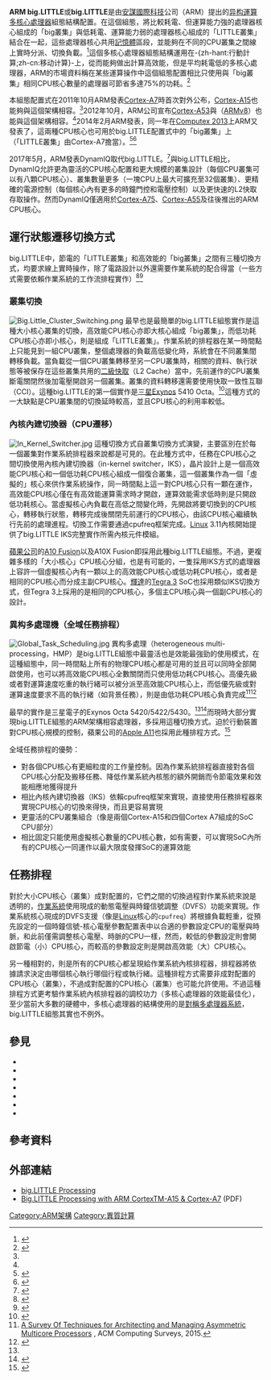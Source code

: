 {{noteTA
|G1=IT
}}
{{lowercase}}
'''ARM big.LITTLE'''或'''big.LITTLE'''是由[[安謀國際科技|安謀國際科技]]公司（ARM）提出的[[异构運算|异构運算]][[多核心處理器|多核心處理器]]組態結構配置。在這個組態，將比較耗電、但運算能力強的處理器核心組成的「big叢集」與低耗電、運算能力弱的處理器核心組成的「LITTLE叢集」結合在一起，這些處理器核心共用[[記憶體|記憶體]]區段，並能夠在不同的CPU叢集之間線上實時分派、切換負載。<ref name=uber>{{Cite web |url=http://www.ubergizmo.com/2013/01/what-is-arm-big-little/ |title=What Is ARM big.LITTLE? |date=2013-01-17 |author=Nguyen, Hubert |publisher=UberGizmo.com |access-date=2017-04-26 |archive-url=https://web.archive.org/web/20150910025814/http://www.ubergizmo.com/2013/01/what-is-arm-big-little/ |archive-date=2015-09-10 |dead-url=yes }}</ref>這個多核心處理器組態結構運用在-{zh-hant:行動計算;zh-cn:移动计算}-上，從而能夠做出計算高效能，但是平均耗電低的多核心處理器，ARM的市場資料稱在某些運算操作中這個組態配置相比只使用與「big叢集」相同CPU核心數量的處理器可節省多達75%的功耗。<ref name="arm-mkt">{{Cite web |url=http://www.arm.com/products/processors/technologies/biglittleprocessing.php |title=big.LITTLE technology |publisher=ARM.com |access-date=2013-07-25 |archive-url=https://web.archive.org/web/20121022055646/http://www.arm.com/products/processors/technologies/bigLITTLEprocessing.php |archive-date=2012-10-22 |dead-url=yes }}</ref>

本組態配置式在2011年10月ARM發表[[ARM_Cortex-A7_MPCore|Cortex-A7]]時首次對外公布，[[ARM_Cortex-A15_MPCore|Cortex-A15]]也能夠與這個架構相容。<ref name="Auto4J-1"/>2012年10月，ARM公司宣布[[ARM_Cortex-A53|Cortex-A53]]與{{le|ARM Cortex-A57|ARM Cortex-A57|Cortex-A57}}（[[ARMv8|ARMv8]]）也能與這個架構相容。<ref name="cortex-a50 announce"/>2014年2月ARM發表{{le|ARM Cortex-A17|ARM Cortex-A17|Cortex-A17}}，同一年在[[台北國際電腦展覽會|Computex 2013]]上ARM又發表了{{le|ARM Cortex-A12|ARM Cortex-A12|Cortex-A12}}，這兩種CPU核心也可用於big.LITTLE配置式中的「big叢集」上（「LITTLE叢集」由Cortex-A7擔當）。<ref>{{cite web |url=http://www.theverge.com/2013/6/2/4390076/arm-cortex-a12-mali-t622-v500 |title=ARM's new Cortex-A12 is ready to power 2014's $200 midrange smartphones |date=April 2014 |publisher=The Verge |accessdate=2017-04-26 |archive-date=2017-06-14 |archive-url=https://web.archive.org/web/20170614185735/https://www.theverge.com/2013/6/2/4390076/arm-cortex-a12-mali-t622-v500 |dead-url=no }}</ref><ref>{{cite web |url=http://www.anandtech.com/show/7739/arm-cortex-a17 |title=ARM Cortex A17: An Evolved Cortex A12 for the Mainstream in 2015 |date=April 2014 |publisher=AnandTech |accessdate=2017-04-26 |archive-date=2014-09-11 |archive-url=https://web.archive.org/web/20140911082939/http://www.anandtech.com/show/7739/arm-cortex-a17 |dead-url=yes }}</ref>

2017年5月，ARM發表DynamIQ取代big.LITTLE。<ref>{{cite news|last1=Humrick|first1=Matt|title=Exploring Dynamiq and ARM's New CPUs|url=http://www.anandtech.com/show/11441/dynamiq-and-arms-new-cpus-cortex-a75-a55|accessdate=2017-07-10|publisher=Anandtech|date=2017-05-29|archive-date=2018-06-13|archive-url=https://web.archive.org/web/20180613040827/https://www.anandtech.com/show/11441/dynamiq-and-arms-new-cpus-cortex-a75-a55|dead-url=no}}</ref>與big.LITTLE相比，DynamIQ允許更為靈活的CPU核心配置和更大規模的叢集設計（每個CPU叢集可以有八顆CPU核心）、叢集數量更多（一塊CPU上最大可擴充至32個叢集）、更精確的電源控制（每個核心內有更多的時鐘門控和電壓控制）以及更快速的L2快取存取操作。然而DynamIQ僅適用於[[ARM_Cortex-A75|Cortex-A75]]、[[ARM_Cortex-A55|Cortex-A55]]及往後推出的ARM CPU核心。

== 運行狀態遷移切換方式 ==
big.LITTLE中，節電的「LITTLE叢集」和高效能的「big叢集」之間有三種切換方式，均要求線上實時操作，除了電路設計以外還需要作業系統的配合得當（一些方式需要依賴作業系統的工作流排程實作）<ref>{{cite web | url=http://blogs.arm.com/soc-design/1009-ten-things-to-know-about-biglittle/ | title=Ten Things to Know About big.LITTLE | author=Brian Jeff | date=2013-06-18 | publisher=[[ARM_Holdings|ARM Holdings]] | accessdate=2013-09-17 | archive-url=https://web.archive.org/web/20130910163539/http://blogs.arm.com/soc-design/1009-ten-things-to-know-about-biglittle/ | archive-date=2013-09-10 | dead-url=yes }}</ref><ref>{{cite web | url=http://www.linaro.org/linaro-blog/2013/07/10/big-little-software-update/ | title=big.LITTLE Software Update | author=George Grey | publisher=[[Linaro|Linaro]] | date=2013-07-10 | accessdate=2013-09-17 | deadurl=yes | archiveurl=https://web.archive.org/web/20131004230806/http://www.linaro.org/linaro-blog/2013/07/10/big-little-software-update/ | archivedate=2013-10-04 }}</ref>

=== 叢集切換 ===
[[File:Big.Little_Cluster_Switching.png|thumb]]
最早也是最簡單的big.LITTLE組態實作是這種大小核心叢集的切換，高效能CPU核心亦即大核心組成「big叢集」，而低功耗CPU核心亦即小核心，則是組成「LITTLE叢集」。作業系統的排程器在某一時間點上只能見到一組CPU叢集，整個處理器的負載高低變化時，系統會在不同叢集間轉移負載。當負載從一個CPU叢集轉移至另一CPU叢集時，相關的資料、執行狀態等被保存在這些叢集共用的[[CPU快取|二級快取]]（L2 Cache）當中，先前運作的CPU叢集斷電關閉然後加電壓開啟另一個叢集。叢集的資料轉移還需要使用快取一致性互聯（CCI）。這種big.LITTLE的第一個實作是[[三星電子|三星]][[Exynos|Exynos]] 5410 Octa。<ref>{{cite web | url=http://www.embedded.com/electronics-news/4419448/Benchmarking-ARM-s-big-little-architecture | title=Benchmarking ARM’s big-little architecture | author=Peter Clarke | date=2013-08-06 | accessdate=2013-09-17 | archive-date=2013-10-17 | archive-url=https://web.archive.org/web/20131017163709/http://www.embedded.com/electronics-news/4419448/Benchmarking-ARM-s-big-little-architecture | dead-url=no }}</ref>這種方式的一大缺點是CPU叢集間的切換延時較高，並且CPU核心的利用率較低。
{{Clear}}

=== 內核內建切換器（CPU遷移） ===
[[File:In_Kernel_Switcher.jpg|thumb]]
這種切換方式自叢集切換方式演變，主要區別在於每一個叢集對作業系統排程器來說都是可見的。在此種方式中，任務在CPU核心之間切換使用內核內建切換器（in-kernel switcher，IKS），晶片設計上是一個高效能CPU核心和一個低功耗CPU核心組成一個復合叢集，這一個叢集作為一個「虛擬的」核心來供作業系統操作，同一時間點上這一對CPU核心只有一顆在運作，高效能CPU核心僅在有高效能運算需求時才開啟，運算效能需求低時則是只開啟低功耗核心。當虛擬核心內負載在高低之間變化時，先開啟將要切換到的CPU核心，轉移執行狀態，轉移完成後關閉先前運行的CPU核心，由該CPU核心繼續執行先前的處理進程。切換工作需要通過cpufreq框架完成。[[Linux|Linux]] 3.11內核開始提供了big.LITTLE IKS完整實作所需內核元件模組。

[[蘋果公司|蘋果公司]]的[[Apple_A10_Fusion|A10 Fusion]]以及A10X Fusion即採用此種big.LITTLE組態。不過，更複雜多樣的「大小核心」CPU核心分組，也是有可能的，一隻採用IKS方式的處理器上容許一個虛擬核心內有一顆以上的高效能CPU核心或低功耗CPU核心，或者是相同的CPU核心而分成主副CPU核心。[[輝達|輝達]]的[[Tegra_3|Tegra 3]] SoC也採用類似IKS切換方式，但Tegra 3上採用的是相同的CPU核心，多個主CPU核心與一個副CPU核心的設計。
{{Clear}}

=== {{Anchor|GTS|HMP}}異构多處理機（全域任務排程） ===
[[File:Global_Task_Scheduling.jpg|thumb]]
異构多處理（heterogeneous multi-processing，HMP）是big.LITTLE組態中最靈活也是效能最強勁的使用模式，在這種組態中，同一時間點上所有的物理CPU核心都是可用的並且可以同時全部開啟使用，也可以將高效能CPU核心全數關閉而只使用低功耗CPU核心。高優先級或者對運算速度吃重的執行緒可以被分派至高效能CPU核心上，而低優先級或對運算速度要求不高的執行緒（如背景任務），則是由低功耗CPU核心負責完成<ref>[https://www.academia.edu/18301534/A_Survey_Of_Techniques_for_Architecting_and_Managing_Asymmetric_Multicore_Processors A Survey Of Techniques for Architecting and Managing Asymmetric Multicore Processors] {{Wayback|url=https://www.academia.edu/18301534/A_Survey_Of_Techniques_for_Architecting_and_Managing_Asymmetric_Multicore_Processors |date=20170618200303 }}, ACM Computing Surveys, 2015.</ref><ref>{{citation |url=http://www.arm.com/files/downloads/big.LITTLE_Final.pdf |title=Big.LITTLE Processing with ARM Cortex™-A15 & Cortex-A7 |date=September 2013 |publisher=[[ARM_Holdings|ARM Holdings]] |accessdate=2013-09-17 |deadurl=yes |archiveurl=https://web.archive.org/web/20120417183714/http://www.arm.com/files/downloads/big.LITTLE_Final.pdf |archivedate=2012-04-17 |df=dmy }}</ref>

最早的實作是三星電子的Exynos Octa 5420/5422/5430。<ref name="anand-5420"/><ref name="Samsung Tomorrow">{{cite web |title =Samsung Unveils New Products from its System LSI Business at Mobile World Congress |publisher =Samsung Tomorrow |url =http://global.samsungtomorrow.com/?p=34630 |accessdate =2013-02-26 |archive-date =2014-03-16 |archive-url =https://web.archive.org/web/20140316044700/http://global.samsungtomorrow.com/?p=34630 |dead-url =no }}</ref>而現時大部分實現big.LITTLE組態的ARM架構相容處理器，多採用這種切換方式。迫於行動裝置對CPU核心規模的控制，蘋果公司的[[Apple_A11|Apple A11]]也採用此種排程方式。<ref>{{Cite news|url=https://www.apple.com/newsroom/2017/09/the-future-is-here-iphone-x/|title=The future is here: iPhone X|work=Apple Newsroom|access-date=2018-02-25|language=en-US|archive-date=2018-04-01|archive-url=https://web.archive.org/web/20180401112702/https://www.apple.com/newsroom/2017/09/the-future-is-here-iphone-x/|dead-url=no}}</ref>

全域任務排程的優勢：
* 對各個CPU核心有更細粒度的工作量控制。因為作業系統排程器直接對各個CPU核心分配及搬移任務、降低作業系統內核態的額外開銷而令節電效果和效能相應地獲得提升
* 相比內核內建切換器（IKS）依賴cpufreq框架來實現，直接使用任務排程器來實現CPU核心的切換來得快，而且更容易實現
* 更靈活的CPU叢集組合（像是兩個Cortex-A15和四個Cortex A7組成的SoC CPU部分）
* 相比固定只能使用虛擬核心數量的CPU核心數，如有需要，可以實現SoC內所有的CPU核心一同運作以最大限度發揮SoC的運算效能
{{Clear}}

== 任務排程 ==
對於大小CPU核心（叢集）成對配置的，它們之間的切換過程對作業系統來說是透明的，[[作業系統|作業系統]]使用現成的動態電壓與時鐘信號調整（DVFS）功能來實現。作業系統核心現成的DVFS支援（像是[[Linux|Linux]]核心的<code>cpufreq</code>）將根據負載輕重，從預先設定的一個時鐘信號-核心電壓參數配置表中以合適的參數設定CPU的電壓與時脈，和此前僅需調整核心電壓、時脈的CPU一樣，然而，較低的參數設定則會開啟節電（小）CPU核心，而較高的參數設定則是開啟高效能（大）CPU核心。

另一種相對的，則是所有的CPU核心都呈現給作業系統內核排程器，排程器將依據請求決定由哪個核心執行哪個行程或執行緒。這種排程方式需要非成對配置的CPU核心（叢集），不過成對配置的CPU核心（叢集）也可能允許使用。不過這種排程方式更考驗作業系統內核排程器的調校功力（多核心處理器的效能最佳化），至少當前大多數的硬體中，多核心處理器的結構使用的是[[对称多处理|對稱多處理器系統]]，big.LITTLE組態其實也不例外。

== 參見 ==
* {{le|ARMv7處理器內核列表|Comparison of ARMv7-A cores}}
* {{le|ARMv8處理器內核列表|Comparison of ARMv8-A cores}}
* {{cite web | url=https://lwn.net/Articles/481055/ | title=Linux support for ARM big.LITTLE | publisher=[[LWN.net|LWN.net]] | date=2012-02-15 | author=Nicolas Pitre | accessdate=2012-10-18 | archive-date=2012-10-17 | archive-url=https://web.archive.org/web/20121017032801/http://lwn.net/Articles/481055/ | dead-url=no }}
* {{cite web | url=https://lwn.net/Articles/501501/ | title=A big.LITTLE scheduler update | publisher=[[LWN.net|LWN.net]] | date=2012-06-12 | author=Paul McKenney | accessdate=2012-10-18 | archive-date=2012-10-22 | archive-url=https://web.archive.org/web/20121022174902/http://lwn.net/Articles/501501/ | dead-url=no }}
* {{cite web | url=https://lwn.net/Articles/514063/ | title=KS2012: ARM: A big.LITTLE update | publisher=[[LWN.net|LWN.net]] | date=2012-09-05 | author=Jake Edge | accessdate=2012-10-18 | archive-date=2012-11-02 | archive-url=https://web.archive.org/web/20121102110139/http://lwn.net/Articles/514063/ | dead-url=no }}
* {{cite web | url=http://arstechnica.com/gadgets/2011/10/arms-new-cortex-a7-is-tailor-made-for-android-superphones/ | title=ARM's new Cortex A7 is tailor-made for Android superphones | publisher=[[Ars_Technica|Ars Technica]] | date=2011-10-20 | author=Jon Stokes | accessdate=2012-10-31 | archive-date=2012-12-03 | archive-url=https://web.archive.org/web/20121203090323/http://arstechnica.com/gadgets/2011/10/arms-new-cortex-a7-is-tailor-made-for-android-superphones/ | dead-url=no }}
* {{cite web | url=http://arstechnica.com/information-technology/2012/10/arm-goes-64-bit-with-new-cortex-a53-and-cortex-a57-designs/ | title=ARM goes 64-bit with new Cortex-A53 and Cortex-A57 designs | publisher=[[Ars_Technica|Ars Technica]] | date=2012-10-30 | author=Andrew Cunningham | accessdate=2012-10-31 | archive-date=2012-11-01 | archive-url=https://web.archive.org/web/20121101175648/http://arstechnica.com/information-technology/2012/10/arm-goes-64-bit-with-new-cortex-a53-and-cortex-a57-designs/ | dead-url=no }}

== 參考資料 ==
{{Reflist|30em|refs=
<ref name="Auto4J-1">{{cite press release | url=http://www.arm.com/about/newsroom/arm-unveils-its-most-energy-efficient-application-processor-ever-with-biglittle-processing.php | title=ARM Unveils its Most Energy Efficient Application Processor Ever; Redefines Traditional Power And Performance Relationship With big.LITTLE Processing | publisher=[[ARM_Holdings|ARM Holdings]] | date=19 October 2011 | accessdate=2012-10-31 | archive-date=2018-05-07 | archive-url=https://web.archive.org/web/20180507080622/https://www.arm.com/about/newsroom/arm-unveils-its-most-energy-efficient-application-processor-ever-with-biglittle-processing.php | dead-url=no }}</ref>
<ref name="cortex-a50 announce">{{cite press release | url=http://www.arm.com/about/newsroom/arm-launches-cortex-a50-series-the-worlds-most-energy-efficient-64-bit-processors.php | title=ARM Launches Cortex-A50 Series, the World’s Most Energy-Efficient 64-bit Processors | publisher=[[ARM_Holdings|ARM Holdings]] | accessdate=2012-10-31 | archive-date=2013-01-09 | archive-url=https://www.webcitation.org/6DXHAnOzS?url=http://www.arm.com/about/newsroom/arm-launches-cortex-a50-series-the-worlds-most-energy-efficient-64-bit-processors.php | dead-url=no }}</ref>
<ref name="anand-5420">{{cite web | url=http://www.anandtech.com/show/7313/samsung-announces-biglittle-mp-support-in-exynos-5420 | title=Samsung Announces big.LITTLE MP Support in Exynos 5420 | publisher=[[AnandTech|AnandTech]] | date=2013-09-11 | author=Brian Klug | accessdate=2013-09-16 | archive-date=2020-11-12 | archive-url=https://web.archive.org/web/20201112030133/https://www.anandtech.com/show/7313/samsung-announces-biglittle-mp-support-in-exynos-5420 | dead-url=no }}</ref>
}}

== 外部連結 ==
* [https://web.archive.org/web/20121022055646/http://www.arm.com/products/processors/technologies/bigLITTLEprocessing.php big.LITTLE Processing]
* [https://web.archive.org/web/20131017064722/http://www.arm.com/files/downloads/big_LITTLE_Final_Final.pdf Big.LITTLE Processing with ARM CortexTM-A15 & Cortex-A7] (PDF)

{{Authority control}}
[[Category:ARM架構|Category:ARM架構]]
[[Category:異質計算|Category:異質計算]]